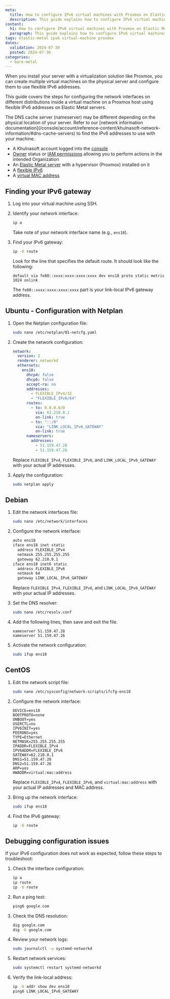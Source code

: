 ```yaml
---
meta:
  title: How to configure IPv6 virtual machines with Proxmox on Elastic Metal
  description: This guide explains how to configure IPv6 virtual machines on Proxmox on Elastic Metal, including how to find and configure the IPv6 gateway.
content:
  h1: How to configure IPv6 virtual machines with Proxmox on Elastic Metal
  paragraph: This guide explains how to configure IPv6 virtual machines on Proxmox on Elastic Metal, including how to find and configure the IPv6 gateway.
tags: elastic-metal ipv6 virtual-machine proxmox
dates:
  validation: 2024-07-30
  posted: 2024-07-30
categories:
  - bare-metal
---
```


When you install your server with a virtualization solution like Proxmox, you can create multiple virtual machines on the physical server and configure them to use flexible IPv6 addresses.

This guide covers the steps for configuring the network interfaces on different distributions inside a virtual machine on a Proxmox host using flexible IPv6 addresses on Elastic Metal servers.

<Message type="tip">
  The DNS cache server (nameserver) may be different depending on the physical location of your server. Refer to our [network information documentation](/console/account/reference-content/khulnasoft-network-information/#dns-cache-servers) to find the IPv6 addresses to use with your machine.
</Message>

<Macro id="requirements" />

- A Khulnasoft account logged into the [console](https://console.khulnasoft.com)
- [Owner](/identity-and-access-management/iam/concepts/#owner) status or [IAM permissions](/identity-and-access-management/iam/concepts/#permission) allowing you to perform actions in the intended Organization
- An [Elastic Metal server](/bare-metal/elastic-metal/how-to/create-server/) with a hypervisor (Proxmox) installed on it
- A [flexible IPv6](/bare-metal/elastic-metal/how-to/order-flexible-ip/)
- A [virtual MAC address](/bare-metal/elastic-metal/how-to/add-virtual-mac-address/)

## Finding your IPv6 gateway

1. Log into your virtual machine using SSH.

2. Identify your network interface:
   ```sh
   ip a
   ```
   Take note of your network interface name (e.g., `ens18`).

3. Find your IPv6 gateway:
   ```sh
   ip -6 route
   ```
   Look for the line that specifies the default route. It should look like the following:
   ```
   default via fe80::xxxx:xxxx:xxxx:xxxx dev ens18 proto static metric 1024 onlink
   ```
   The `fe80::xxxx:xxxx:xxxx:xxxx` part is your link-local IPv6 gateway address.

## Ubuntu - Configuration with Netplan

1. Open the Netplan configuration file:
    ```sh
    sudo nano /etc/netplan/01-netcfg.yaml
    ```

2. Create the network configuration:
    ```yaml
    network:
      version: 2
      renderer: networkd
      ethernets:
        ens18:
          dhcp4: false
          dhcp6: false
          accept-ra: no
          addresses:
            - FLEXIBLE_IPv4/32
            - "FLEXIBLE_IPv6/64"
          routes:
            - to: 0.0.0.0/0
              via: 62.210.0.1
              on-link: true
            - to: "::/0"
              via: "LINK_LOCAL_IPv6_GATEWAY"
              on-link: true
          nameservers:
            addresses:
              - 51.159.47.28
              - 51.159.47.26
    ```
    Replace `FLEXIBLE_IPv4`, `FLEXIBLE_IPv6`, and `LINK_LOCAL_IPv6_GATEWAY` with your actual IP addresses.

3. Apply the configuration:
    ```sh
    sudo netplan apply
    ```

## Debian

1. Edit the network interfaces file:
    ```sh
    sudo nano /etc/network/interfaces
    ```

2. Configure the network interface:
    ```sh
    auto ens18
    iface ens18 inet static
      address FLEXIBLE_IPv4
      netmask 255.255.255.255
      gateway 62.210.0.1
    iface ens18 inet6 static
      address FLEXIBLE_IPv6
      netmask 64
      gateway LINK_LOCAL_IPv6_GATEWAY
    ```
    Replace `FLEXIBLE_IPv4`, `FLEXIBLE_IPv6`, and `LINK_LOCAL_IPv6_GATEWAY` with your actual IP addresses.

3. Set the DNS resolver:
    ```sh
    sudo nano /etc/resolv.conf
    ```
 4. Add the following lines, then save and exit the file.
    ```
    nameserver 51.159.47.28
    nameserver 51.159.47.26
    ```

5. Activate the network configuration:
    ```sh
    sudo ifup ens18
    ```

## CentOS

1. Edit the network script file:
    ```sh
    sudo nano /etc/sysconfig/network-scripts/ifcfg-ens18
    ```

2. Configure the network interface:
    ```
    DEVICE=ens18
    BOOTPROTO=none
    ONBOOT=yes
    USERCTL=no
    IPV6INIT=yes
    PEERDNS=yes
    TYPE=Ethernet
    NETMASK=255.255.255.255
    IPADDR=FLEXIBLE_IPv4
    IPV6ADDR=FLEXIBLE_IPv6
    GATEWAY=62.210.0.1
    DNS1=51.159.47.28
    DNS2=51.159.47.26
    ARP=yes
    HWADDR=virtual:mac:address
    ```
    Replace `FLEXIBLE_IPv4`, `FLEXIBLE_IPv6`, and `virtual:mac:address` with your actual IP addresses and MAC address.

3. Bring up the network interface:
    ```sh
    sudo ifup ens18
    ```

4. Find the IPv6 gateway:
   ```sh
   ip -6 route
   ```

## Debugging configuration issues

If your IPv6 configuration does not work as expected, follow these steps to troubleshoot:

1. Check the interface configuration:
   ```sh
   ip a
   ip route
   ip -6 route
   ```

2. Run a ping test:
   ```sh
   ping6 google.com
   ```

3. Check the DNS resolution:
   ```sh
   dig google.com
   dig -6 google.com
   ```

4. Review your network logs:
   ```sh
   sudo journalctl -u systemd-networkd
   ```

5. Restart network services:
   ```sh
   sudo systemctl restart systemd-networkd
   ```
6. Verify the link-local address:
   ```sh
   ip -6 addr show dev ens18
   ping6 LINK_LOCAL_IPv6_GATEWAY
   ```